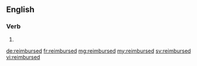 ==English==

===Verb===
{{head|en}}

# {{en-past of|reimburse}}

[[de:reimbursed]]
[[fr:reimbursed]]
[[mg:reimbursed]]
[[my:reimbursed]]
[[sv:reimbursed]]
[[vi:reimbursed]]